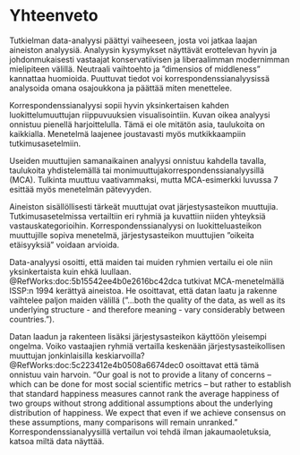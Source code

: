 # Yhteenveto

Tutkielman data-analyysi päättyi vaiheeseen, josta voi jatkaa laajan aineiston
analyysiä. Analyysin kysymykset näyttävät erottelevan hyvin ja johdonmukaisesti
vastaajat konservatiivisen ja liberaalimman modernimman mielipiteen välillä.
Neutraali vaihtoehto ja ”dimensios of middleness” kannattaa huomioida.
Puuttuvat tiedot voi korrespondenssianalyysissä analysoida omana osajoukkona
ja päättää miten menettelee.


Korrespondenssianalyysi sopii hyvin yksinkertaisen kahden luokittelumuuttujan
riippuvuuksien visualisointiin. Kuvan oikea analyysi onnistuu pienellä
harjoittelulla. Tämä ei ole mitätön asia, taulukoita on kaikkialla. Menetelmä
laajenee joustavasti myös mutkikkaampiin tutkimusasetelmiin.


Useiden muuttujien samanaikainen analyysi onnistuu kahdella tavalla, taulukoita
yhdistelemällä tai monimuuttujakorrespondenssianalyysillä (MCA). Tulkinta muuttuu
vaativammaksi, mutta MCA-esimerkki luvussa 7 esittää myös menetelmän pätevyyden.


Aineiston sisällöllisesti tärkeät muuttujat ovat järjestysasteikon muuttujia.
Tutkimusasetelmissa vertailtiin eri ryhmiä ja kuvattiin niiden yhteyksiä
vastauskategorioihin. Korrespondenssianalyysi on luokitteluasteikon muuttujille
sopiva menetelmä, järjestysasteikon muuttujien ”oikeita etäisyyksiä” voidaan
arvioida.


Data-analyysi osoitti, että maiden tai muiden ryhmien vertailu ei ole niin
yksinkertaista kuin ehkä luullaan. @RefWorks:doc:5b15542ee4b0e2616bc42dca
tutkivat MCA-menetelmällä ISSP:n 1994 kerättyä aineistoa.  He osoittavat, että
datan laatu ja rakenne vaihtelee paljon maiden välillä (”…both the quality of
the data, as well as its underlying structure - and therefore meaning - vary
considerably between countries.”).

Datan laadun ja rakenteen lisäksi järjestysasteikon käyttöön yleisempi ongelma.
Voiko vastaajien ryhmiä vertailla keskenään järjestysasteikollisen muuttujan
jonkinlaisilla keskiarvoilla?  @RefWorks:doc:5c223412e4b0508a6674dec0 osoittavat
että tämä onnistuu vain harvoin. “Our goal is not to provide a litany of
concerns – which can be done for most social scientific metrics – but rather to
establish that standard happiness measures cannot rank the average happiness of
two groups without strong additional assumptions about the underlying distribution
of happiness. We expect that even if we achieve consensus on these assumptions,
many comparisons will remain unranked.”  Korrespondenssianalyysillä vertailun
voi tehdä ilman jakaumaoletuksia, katsoa miltä data näyttää.
